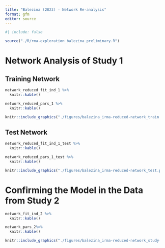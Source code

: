 ```yaml
---
title: "Balezina (2023) - Network Re-analysis"
format: gfm
editor: source
---
```


```r
#| include: false

source("./R/rma-exploration_balezina_preliminary.R")

```

# Network Analysis of Study 1

## Training Network

```r
network_reduced_fit_ind_1 %>% 
  knitr::kable()
```

```r
network_reduced_pars_1 %>% 
  knitr::kable()
```

```r
knitr::include_graphics("./figures/balezina_irma-reduced-network_train.png")
```

## Test Network

```r
network_reduced_fit_ind_1_test %>% 
  knitr::kable()
```

```r
network_reduced_pars_1_test %>% 
  knitr::kable()
```

```r
knitr::include_graphics("./figures/balezina_irma-reduced-network_test.png")
```

# Confirming the Model in the Data from Study 2

```r
network_fit_ind_2 %>% 
  knitr::kable()
```

```r
network_pars_2%>% 
  knitr::kable()
```

```r
knitr::include_graphics("./figures/balezina_irma-reduced-network_study-2.png")
```

